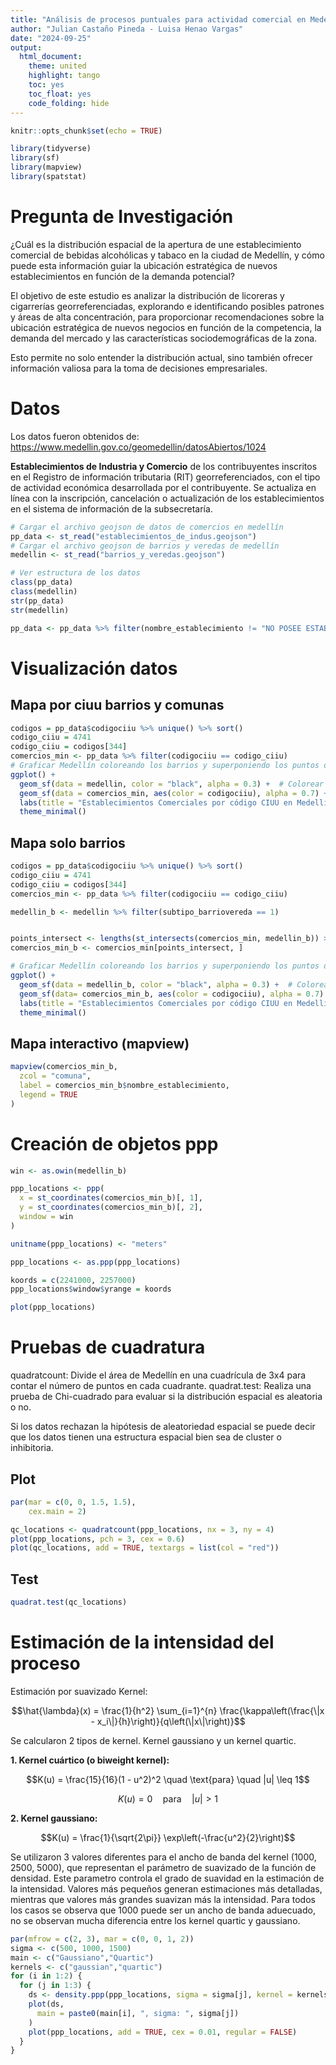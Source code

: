 ```yaml
---
title: "Análisis de procesos puntuales para actividad comercial en Medellín"
author: "Julian Castaño Pineda - Luisa Henao Vargas"
date: "2024-09-25"
output: 
  html_document: 
    theme: united
    highlight: tango
    toc: yes
    toc_float: yes
    code_folding: hide
---
```


```r
knitr::opts_chunk$set(echo = TRUE)
```

```r
library(tidyverse)
library(sf)
library(mapview)
library(spatstat)
```

# Pregunta de Investigación 

¿Cuál es la distribución espacial de la apertura de une establecimiento comercial de bebidas alcohólicas y tabaco en la ciudad de Medellín, y cómo puede esta información guiar la ubicación estratégica de nuevos establecimientos en función de la demanda potencial?

El objetivo de este estudio es analizar la distribución de licoreras y cigarrerías georreferenciadas, explorando e identificando posibles patrones y áreas de alta concentración, para proporcionar recomendaciones sobre la ubicación estratégica de nuevos negocios en función de la competencia, la demanda del mercado y las características sociodemográficas de la zona.

Esto permite no solo entender la distribución actual, sino también ofrecer información valiosa para la toma de decisiones empresariales.

# Datos

Los datos fueron obtenidos de: <https://www.medellin.gov.co/geomedellin/datosAbiertos/1024>

**Establecimientos de Industria y Comercio** de los contribuyentes inscritos en el Registro de información tributaria (RIT) georreferenciados, con el tipo de actividad económica desarrollada por el contribuyente. Se actualiza en línea con la inscripción, cancelación o actualización de los establecimientos en el sistema de información de la subsecretaría.

```r
# Cargar el archivo geojson de datos de comercios en medellín
pp_data <- st_read("establecimientos_de_indus.geojson")
# Cargar el archivo geojson de barrios y veredas de medellín
medellin <- st_read("barrios_y_veredas.geojson")
```

```r
# Ver estructura de los datos
class(pp_data)
class(medellin)
str(pp_data)
str(medellin)
```


```r
pp_data <- pp_data %>% filter(nombre_establecimiento != "NO POSEE ESTABLECIMIENTOS") 
```

# Visualización datos{.tabset}

## Mapa por ciuu barrios y comunas 
```r
codigos = pp_data$codigociiu %>% unique() %>% sort()
codigo_ciiu = 4741
codigo_ciiu = codigos[344]
comercios_min <- pp_data %>% filter(codigociiu == codigo_ciiu)
# Graficar Medellín coloreando los barrios y superponiendo los puntos de los establecimientos
ggplot() +
  geom_sf(data = medellin, color = "black", alpha = 0.3) +  # Colorear los barrios
  geom_sf(data = comercios_min, aes(color = codigociiu), alpha = 0.7) +  # Superponer los puntos
  labs(title = "Establecimientos Comerciales por código CIUU en Medellín", fill = "Barrios", color = "Código CIUU") +
  theme_minimal()
```

## Mapa solo barrios

```r
codigos = pp_data$codigociiu %>% unique() %>% sort()
codigo_ciiu = 4741
codigo_ciiu = codigos[344]
comercios_min <- pp_data %>% filter(codigociiu == codigo_ciiu)

medellin_b <- medellin %>% filter(subtipo_barriovereda == 1)


points_intersect <- lengths(st_intersects(comercios_min, medellin_b)) > 0 
comercios_min_b <- comercios_min[points_intersect, ]

# Graficar Medellín coloreando los barrios y superponiendo los puntos de los establecimientos
ggplot() +
  geom_sf(data = medellin_b, color = "black", alpha = 0.3) +  # Colorear los barrios
  geom_sf(data= comercios_min_b, aes(color = codigociiu), alpha = 0.7) +  # Superponer los puntos
  labs(title = "Establecimientos Comerciales por código CIUU en Medellín", color = "Código CIUU") +
  theme_minimal()
```

## Mapa interactivo (mapview)

```r

mapview(comercios_min_b,
  zcol = "comuna",
  label = comercios_min_b$nombre_establecimiento,
  legend = TRUE
)

```


# Creación de objetos ppp

```r
win <- as.owin(medellin_b)

ppp_locations <- ppp(
  x = st_coordinates(comercios_min_b)[, 1],
  y = st_coordinates(comercios_min_b)[, 2],
  window = win
)

unitname(ppp_locations) <- "meters"

ppp_locations <- as.ppp(ppp_locations)

koords = c(2241000, 2257000)
ppp_locations$window$yrange = koords

plot(ppp_locations)
```


# Pruebas de cuadratura{.tabset}
quadratcount: Divide el área de Medellín en una cuadrícula de 3x4 para contar el número de puntos en cada cuadrante.
quadrat.test: Realiza una prueba de Chi-cuadrado para evaluar si la distribución espacial es aleatoria o no.

Si los datos rechazan la hipótesis de aleatoriedad espacial se puede decir que los datos tienen una estructura espacial bien sea de cluster o inhibitoria.

## Plot

```r
par(mar = c(0, 0, 1.5, 1.5),
    cex.main = 2)

qc_locations <- quadratcount(ppp_locations, nx = 3, ny = 4)
plot(ppp_locations, pch = 3, cex = 0.6)
plot(qc_locations, add = TRUE, textargs = list(col = "red"))
```

## Test

```r
quadrat.test(qc_locations)
```

# Estimación de la intensidad del proceso

Estimación por suavizado Kernel:

$$\hat{\lambda}(x) = \frac{1}{h^2} \sum_{i=1}^{n} \frac{\kappa\left(\frac{\|x - x_i\|}{h}\right)}{q\left(\|x\|\right)}$$

Se calcularon 2 tipos de kernel. Kernel gaussiano y un kernel quartic.

**1. Kernel cuártico (o biweight kernel):**

$$K(u) = \frac{15}{16}(1 - u^2)^2 \quad \text{para} \quad |u| \leq 1$$

$$K(u) = 0 \quad \text{para} \quad |u| > 1$$

**2. Kernel gaussiano:**

$$K(u) = \frac{1}{\sqrt{2\pi}} \exp\left(-\frac{u^2}{2}\right)$$


Se utilizaron 3 valores diferentes para el ancho de banda del kernel (1000, 2500, 5000), que representan el parámetro de suavizado de la función de densidad. Este parametro controla el grado de suavidad en la estimación de la intensidad. Valores más pequeños generan estimaciones más detalladas, mientras que valores más grandes suavizan más la intensidad. 
Para todos los casos se observa que 1000 puede ser un ancho de banda aduecuado, no se observan mucha diferencia entre los kernel quartic y gaussiano.


```r
par(mfrow = c(2, 3), mar = c(0, 0, 1, 2))
sigma <- c(500, 1000, 1500)
main <- c("Gaussiano","Quartic")
kernels <- c("gaussian","quartic")
for (i in 1:2) {
  for (j in 1:3) {
    ds <- density.ppp(ppp_locations, sigma = sigma[j], kernel = kernels[i])
    plot(ds,
      main = paste0(main[i], ", sigma: ", sigma[j])
    )
    plot(ppp_locations, add = TRUE, cex = 0.01, regular = FALSE)
  }
}
```



